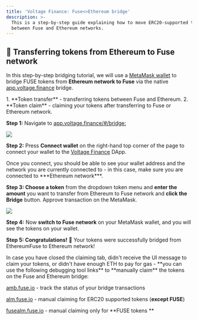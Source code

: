 ```yaml
---
title: 'Voltage Finance: Fuse<>Ethereum bridge'
description: >-
  This is a step-by-step guide explaining how to move ERC20-supported tokens
  between Fuse and Ethereum networks.
---
```


## 🌉 Transferring tokens from Ethereum to Fuse network

In this step-by-step bridging tutorial, we will use a [MetaMask wallet](https://metamask.io/download/) to bridge FUSE tokens from **Ethereum network to Fuse** via the native [app.voltage.finance](https://app.voltage.finance/#/bridge) bridge.

<Admonition type="info" title="Bridging funds between Fuse and Ethereum networks is a 2-step process:">
  1. **Token transfer** - transferring tokens between Fuse and Ethereum.
  2. **Token claim** - claiming your tokens after transferring to Fuse or Ethereum network.
</Admonition>

**Step 1:** Navigate to [app.voltage.finance/#/bridge:](https://app.voltage.finance/#/bridge)

![](/img/Pasted_Image_21_05_2023__13_56.jpg)

**Step 2:** Press **Connect wallet** on the right-hand top corner of the page to connect your wallet to the [Voltage Finance](https://app.voltage.finance/) DApp.

<Admonition type="info" title="Note">
  Once you connect, you should be able to see your wallet address and the network you are currently connected to - in this case, make sure you are connected to ***Ethereum network***.
</Admonition>

**Step 3: Choose a token** from the dropdown token menu and **enter the amount** you want to transfer from Ethereum to Fuse network and **click the Bridge** button. Approve transaction on the MetaMask.

![](/img/Pasted_Image_21_05_2023__14_03.jpg)

**Step 4:** Now **switch to Fuse network** on your MetaMask wallet, and you will see the tokens on your wallet.

**Step 5: Congratulations!** 🎉 Your tokens were successfully bridged from EthereumFuse to Ethereum network!

<Admonition type="info" title="🛠 AMB bridge tools for manual token claiming: ">
  In case you have closed the claiming tab, didn't receive the UI message to claim your tokens, or didn't have enough ETH to pay for gas - **you can use the following debugging tool links** to **manually claim** the tokens on the Fuse and Ethereum bridge:

  [amb.fuse.io](https://amb.fuse.io) - track the status of your bridge transactions

  [alm.fuse.io](https://alm.fuse.io) - manual claiming for ERC20 supported tokens (**except FUSE**)

  [fusealm.fuse.io](https://fusealm.fuse.io/) - manual claiming only for \*\*FUSE tokens \*\*
</Admonition>
